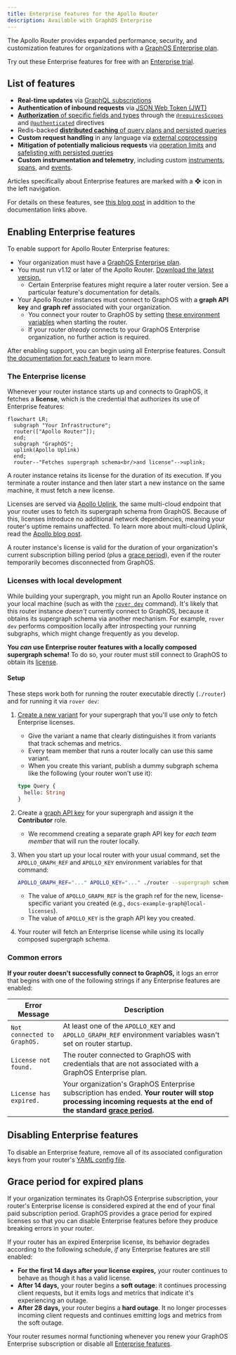 ```yaml
---
title: Enterprise features for the Apollo Router
description: Available with GraphOS Enterprise
---
```


The Apollo Router provides expanded performance, security, and customization features for organizations with a [GraphOS Enterprise plan](https://www.apollographql.com/pricing/).

<Tip>

Try out these Enterprise features for free with an [Enterprise trial](/graphos/org/plans/#enterprise-trials).

</Tip>

## List of features

- **Real-time updates** via [GraphQL subscriptions](./executing-operations/subscription-support/)
- **Authentication of inbound requests** via [JSON Web Token (JWT)](./configuration/authn-jwt/)
- [**Authorization** of specific fields and types](./configuration/authorization) through the [`@requiresScopes`](./configuration/authorization#requiresscopes) and [`@authenticated`](./configuration/authorization#authenticated) directives
- Redis-backed [**distributed caching** of query plans and persisted queries](./configuration/distributed-caching/)
- **Custom request handling** in any language via [external coprocessing](./customizations/coprocessor/)
- **Mitigation of potentially malicious requests** via [operation limits](./configuration/operation-limits) and [safelisting with persisted queries](./configuration/persisted-queries)
- **Custom instrumentation and telemetry**, including custom [instruments](./configuration/instruments), [spans](./configuration/spans), and [events](./configuration/events).

<Tip>

Articles specifically about Enterprise features are marked with a **❖** icon in the left navigation.

</Tip>

For details on these features, see [this blog post](https://blog.apollographql.com/apollo-router-v1-12-improved-router-security-performance-and-extensibility) in addition to the documentation links above.

## Enabling Enterprise features

To enable support for Apollo Router Enterprise features:

- Your organization must have a [GraphOS Enterprise plan](https://www.apollographql.com/pricing/).
- You must run v1.12 or later of the Apollo Router. [Download the latest version.](./quickstart#download-options)
    - Certain Enterprise features might require a later router version. See a particular feature's documentation for details.
- Your Apollo Router instances must connect to GraphOS with a **graph API key** and **graph ref** associated with your organization.
    - You connect your router to GraphOS by setting [these environment variables](./configuration/overview/#environment-variables) when starting the router.
    - If your router _already_ connects to your GraphOS Enterprise organization, no further action is required.

After enabling support, you can begin using all Enterprise features. Consult [the documentation for each feature](#list-of-features) to learn more.

### The Enterprise license

Whenever your router instance starts up and connects to GraphOS, it fetches a **license**, which is the credential that authorizes its use of Enterprise features:

```mermaid
flowchart LR;
  subgraph "Your Infrastructure";
  router(["Apollo Router"]);
  end;
  subgraph "GraphOS";
  uplink(Apollo Uplink)
  end;
  router--"Fetches supergraph schema<br/>and license"-->uplink;
```

A router instance retains its license for the duration of its execution. If you terminate a router instance and then later start a new instance on the same machine, it must fetch a new license. 

Licenses are served via [Apollo Uplink](/federation/managed-federation/uplink/), the same multi-cloud endpoint that your router uses to fetch its supergraph schema from GraphOS. Because of this, licenses introduce no additional network dependencies, meaning your router's uptime remains unaffected. To learn more about multi-cloud Uplink, read the [Apollo blog post](https://www.apollographql.com/blog/announcement/backend/introducing-multi-cloud-support-for-apollo-uplink).

A router instance's license is valid for the duration of your organization's current subscription billing period (plus a [grace period](#grace-period-for-expired-plans)), even if the router temporarily becomes disconnected from GraphOS.

### Licenses with local development

While building your supergraph, you might run an Apollo Router instance on your local machine (such as with the [`rover dev`](/graphos/graphs/local-development) command). It's likely that this router instance _doesn't_ currently connect to GraphOS, because it obtains its supergraph schema via another mechanism. For example, `rover dev` performs composition locally after introspecting your running subgraphs, which might change frequently as you develop.

**You _can_ use Enterprise router features with a locally composed supergraph schema!** To do so, your router must still connect to GraphOS to obtain its [license](#the-enterprise-license).

#### Setup

These steps work both for running the router executable directly (`./router`) and for running it via `rover dev`:

1. [Create a new variant](/graphos/graphs/federated-graphs/#adding-a-variant-via-the-rover-cli) for your supergraph that you'll use _only_ to fetch Enterprise licenses.
    - Give the variant a name that clearly distinguishes it from variants that track schemas and metrics.
    - Every team member that runs a router locally can use this same variant.
    - When you create this variant, publish a dummy subgraph schema like the following (your router won't use it):

    ```graphql
    type Query {
      hello: String
    }
    ```

2. Create a [graph API key](/graphos/api-keys/#graph-api-keys) for your supergraph and assign it the **Contributor** role.
    - We recommend creating a separate graph API key for _each team member_ that will run the router locally.

3. When you start up your local router with your usual command, set the `APOLLO_GRAPH_REF` and `APOLLO_KEY` environment variables for that command:

    ```bash
    APOLLO_GRAPH_REF="..." APOLLO_KEY="..." ./router --supergraph schema.graphql
    ```

    - The value of `APOLLO_GRAPH_REF` is the graph ref for the new, license-specific variant you created (e.g., `docs-example-graph@local-licenses`).
    - The value of `APOLLO_KEY` is the graph API key you created.

4. Your router will fetch an Enterprise license while using its locally composed supergraph schema.

### Common errors

**If your router doesn't successfully connect to GraphOS,** it logs an error that begins with one of the following strings if any Enterprise features are enabled:

| Error Message               | Description |
|-----------------------------|-------------|
| `Not connected to GraphOS.` | At least one of the `APOLLO_KEY` and `APOLLO_GRAPH_REF` environment variables wasn't set on router startup. |
| `License not found.`        | The router connected to GraphOS with credentials that are not associated with a GraphOS Enterprise plan. |
| `License has expired.`      | Your organization's GraphOS Enterprise subscription has ended. **Your router will stop processing incoming requests at the end of the standard [grace period](#grace-period-for-expired-plans).** |

## Disabling Enterprise features

To disable an Enterprise feature, remove all of its associated configuration keys from your router's [YAML config file](./configuration/overview/#yaml-config-file).

## Grace period for expired plans

If your organization terminates its GraphOS Enterprise subscription, your router's Enterprise license is considered expired at the end of your final paid subscription period. GraphOS provides a grace period for expired licenses so that you can disable Enterprise features before they produce breaking errors in your router.

If your router has an expired Enterprise license, its behavior degrades according to the following schedule, _if_ any Enterprise features are still enabled:

- **For the first 14 days after your license expires,** your router continues to behave as though it has a valid license.
- **After 14 days,** your router begins a **soft outage**: it continues processing client requests, but it emits logs and metrics that indicate it's experiencing an outage.
- **After 28 days,** your router begins a **hard outage**. It no longer processes incoming client requests and continues emitting logs and metrics from the soft outage.

Your router resumes normal functioning whenever you renew your GraphOS Enterprise subscription or disable all [Enterprise features](#list-of-features).
